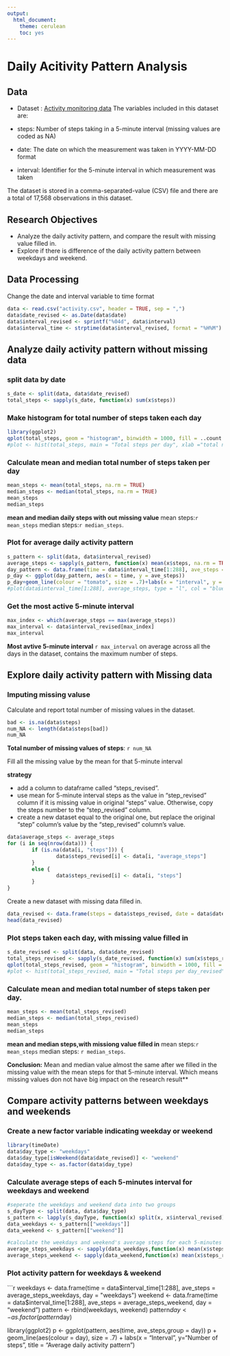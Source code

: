 ```yaml
---
output:
  html_document:
    theme: cerulean
    toc: yes
---
```

Daily Acitivity Pattern Analysis
========================================================

## Data

- Dataset : [Activity monitoring data](https://d396qusza40orc.cloudfront.net/repdata%2Fdata%2Factivity.zip)
The variables included in this dataset are:

- steps: Number of steps taking in a 5-minute interval (missing values are coded as NA)

- date: The date on which the measurement was taken in YYYY-MM-DD format

- interval: Identifier for the 5-minute interval in which measurement was taken

The dataset is stored in a comma-separated-value (CSV) file and there are a total of 17,568 observations in this dataset.

## Research Objectives

- Analyze the daily activity pattern, and compare the result with missing value filled in. 
- Explore if there is difference of the daily activity pattern between weekdays and weekend.

## Data Processing
Change the date and interval variable to time format
```r
data <- read.csv("activity.csv", header = TRUE, sep = ",")
data$date_revised <- as.Date(data$date)
data$interval_revised <- sprintf("%04d", data$interval)
data$interval_time <- strptime(data$interval_revised, format = "%H%M")
```


## Analyze daily activity pattern without missing data

### split data by date
```r
s_date <- split(data, data$date_revised)
total_steps <- sapply(s_date, function(x) sum(x$steps))
```

### Make histogram for total number of steps taken each day
```r
library(ggplot2)
qplot(total_steps, geom = "histogram", binwidth = 1000, fill = ..count.., xlab = "Total steps per day", ylab = "Number of Days", main = "Total steps per day Frequency")
#plot <- hist(total_steps, main = "Total steps per day", xlab ="total number of steps taken each day")
```

### Calculate mean and median total number of steps taken per day
```r
mean_steps <- mean(total_steps, na.rm = TRUE)
median_steps <- median(total_steps, na.rm = TRUE)
mean_steps
median_steps
```
**mean and median daily steps with out missing value**
mean steps:`r mean_steps`
median steps:`r median_steps`.

###  Plot for average daily activity pattern
```r
s_pattern <- split(data, data$interval_revised) 
average_steps <- sapply(s_pattern, function(x) mean(x$steps, na.rm = TRUE))
day_pattern <- data.frame(time = data$interval_time[1:288], ave_steps = average_steps)
p_day <- ggplot(day_pattern, aes(x = time, y = ave_steps))
p_day+geom_line(colour = "tomato", size = .7)+labs(x = "interval", y = "Number of steps", title = "Average Daily Activity Pattern")
#plot(data$interval_time[1:288], average_steps, type = "l", col = "blue", main = "Average daily activity pattern", xlab = "interval", ylab = "Number of steps")
```

### Get the most active 5-minute interval
```r
max_index <- which(average_steps == max(average_steps))
max_interval <- data$interval_revised[max_index]
max_interval
```
**Most avtive 5-minute interval** `r max_interval` on average across all the days in the dataset, contains the maximum number of steps.

## Explore daily activity pattern with Missing data

### Imputing missing valuse
Calculate and report total number of missing values in the dataset. 
```r
bad <- is.na(data$steps)
num_NA <- length(data$steps[bad])
num_NA
```
**Total number of missing values of steps**:  `r num_NA`

Fill all the missing value by the mean for that 5-minute interval

**strategy**

- add a column to dataframe called "steps_revised".
- use mean for 5-minute interval steps as the value in "step_revised" column if it is missing value in original "steps" value. Otherwise, copy the steps number to the "step_revised" column.  
- create a new dataset equal to the original one, but replace the original "step" column's value by the "step_revised" column's value.
```r
data$average_steps <- average_steps
for (i in seq(nrow(data))) {
        if (is.na(data[i, "steps"])) {
                data$steps_revised[i] <- data[i, "average_steps"]
        }
        else {
                data$steps_revised[i] <- data[i, "steps"]
        }
}
```

Create a new dataset with missing data filled in. 
```r
data_revised <- data.frame(steps = data$steps_revised, date = data$date, interval = data$interval)
head(data_revised)
```

### Plot steps taken each day, with missing value filled in
```r
s_date_revised <- split(data, data$date_revised)
total_steps_revised <- sapply(s_date_revised, function(x) sum(x$steps_revised, na.rm = TRUE))
qplot(total_steps_revised, geom = "histogram", binwidth = 1000, fill = ..count.., xlab = "Total steps per day", ylab = "Number of Days", main = "Total steps per day(simulated data)")
#plot <- hist(total_steps_revised, main = "Total steps per day_revised", xlab ="total number of steps taken each day_revised")
```

### Calculate mean and median total number of steps taken per day. 
```r
mean_steps <- mean(total_steps_revised)
median_steps <- median(total_steps_revised)
mean_steps
median_steps
```
**mean and median steps,with missiong value filled in**
mean steps:`r mean_steps`
median steps: `r median_steps`.

**Conclusion:** Mean and median value almost the same after we filled in the missing value with the mean steps for that 5-minute interval. Which means missing values don not have big impact on the research result**


## Compare activity patterns between weekdays and weekends
### Create a new factor variable indicating weekday or weekend
```r
library(timeDate)
data$day_type <- "weekdays"
data$day_type[isWeekend(data$date_revised)] <- "weekend"
data$day_type <- as.factor(data$day_type)
```

### Calculate average steps of each 5-minutes interval for weekdays and weekend
```r
#seperate the weekdays and weekend data into two groups
s_dayType <- split(data, data$day_type)
s_pattern <- lapply(s_dayType, function(x) split(x, x$interval_revised))
data_weekdays <- s_pattern[["weekdays"]]
data_weekend <- s_pattern[["weekend"]]

#calculate the weekdays and weekend's average steps for each 5-minutes interval.
average_steps_weekdays <- sapply(data_weekdays,function(x) mean(x$steps_revised))
average_steps_weekend <- sapply(data_weekend,function(x) mean(x$steps_revised))
```

### Plot activity pattern for weekdays & weekend

```r
weekdays <- data.frame(time = data$interval_time[1:288], ave_steps = average_steps_weekdays, day = "weekdays")
weekend <- data.frame(time = data$interval_time[1:288], ave_steps = average_steps_weekend, day = "weekend")
pattern <- rbind(weekdays, weekend)
pattern$day <- as.factor(pattern$day)


library(ggplot2)
p <- ggplot(pattern, aes(time, ave_steps,group = day))
p + geom_line(aes(colour = day), size = .7) + labs(x = "Interval", y="Number of steps", title = "Average daily activity pattern")
